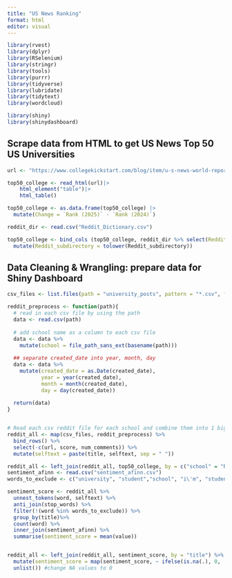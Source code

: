 ```yaml
---
title: "US News Ranking"
format: html
editor: visual
---
```


```r
library(rvest)
library(dplyr)
library(RSelenium)
library(stringr)
library(tools)
library(purrr)
library(tidyverse)
library(lubridate)
library(tidytext)
library(wordcloud)

library(shiny)
library(shinydashboard)
```

## Scrape data from HTML to get US News Top 50 US Universities

```r
url <- "https://www.collegekickstart.com/blog/item/u-s-news-world-report-posts-2025-college-rankings"

top50_college <- read_html(url)|> 
    html_element("table")|> 
    html_table() 

top50_college <- as.data.frame(top50_college) |>
  mutate(Change = `Rank (2025)` - `Rank (2024)`)

reddit_dir <- read.csv("Reddit_Dictionary.csv")

top50_college <- bind_cols (top50_college, reddit_dir %>% select(Reddit_subdirectory = `Reddit_subdirectory`))|>
  mutate(Reddit_subdirectory = tolower(Reddit_subdirectory))
```

## Data Cleaning & Wrangling: prepare data for Shiny Dashboard

```r
csv_files <- list.files(path = "university_posts", pattern = "*.csv", full.names = TRUE)

reddit_preprocess <- function(path){
  # read in each csv file by using the path
  data <- read.csv(path) 
  
  # add school name as a column to each csv file
  data <- data %>% 
    mutate(school = file_path_sans_ext(basename(path)))
  
  ## separate created_date into year, month, day
  data <- data %>% 
    mutate(created_date = as.Date(created_date),
           year = year(created_date),
           month = month(created_date),
           day = day(created_date))
  
  return(data)
}


# Read each csv reddit file for each school and combine them into 1 big file using map()
reddit_all <- map(csv_files, reddit_preprocess) %>%     
  bind_rows() %>% 
  select(-c(url, score, num_comments)) %>%
  mutate(selftext = paste(title, selftext, sep = " "))

reddit_all <- left_join(reddit_all, top50_college, by = c("school" = "Reddit_subdirectory"))
sentiment_afinn <- read.csv("sentiment_afinn.csv") 
words_to_exclude <- c("university", "student","school", "i\'m", "students") # exclude the following words when doing text analysis

sentiment_score <- reddit_all %>% 
  unnest_tokens(word, selftext) %>%
  anti_join(stop_words) %>%
  filter(!(word %in% words_to_exclude)) %>%
  group_by(title)%>%
  count(word) %>%
  inner_join(sentiment_afinn) %>%
  summarise(sentiment_score = mean(value)) 


reddit_all <- left_join(reddit_all, sentiment_score, by = "title") %>%
  mutate(sentiment_score = map(sentiment_score, ~ ifelse(is.na(.), 0, .)) %>% 
  unlist()) #change NA values to 0
```
